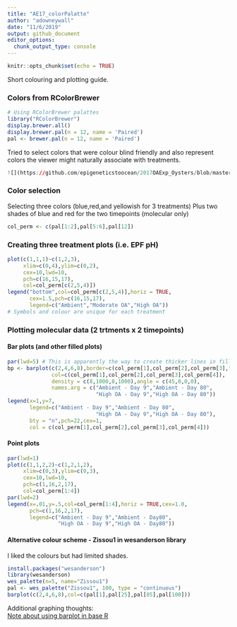 ```yaml
---
title: "AE17_colorPalatte"
author: "adowneywall"
date: "11/6/2019"
output: github_document
editor_options: 
  chunk_output_type: console
---
```


```r
knitr::opts_chunk$set(echo = TRUE)
```

Short colouring and plotting guide.

### Colors from RColorBrewer
```r
# Using RColorBrewer palattes
library("RColorBrewer")
display.brewer.all()
display.brewer.pal(n = 12, name = 'Paired')
pal <- brewer.pal(n = 12, name = 'Paired')
```

Tried to select colors that were colour blind friendly and also represent colors the viewer might naturally associate with treatments.

```r
![](https://github.com/epigeneticstoocean/2017OAExp_Oysters/blob/master/markdown_files/img/color-blind-friendly-palette-12.png)

```

### Color selection  
Selecting three colors (blue,red,and yellowish for 3 treatments)
Plus two shades of blue and red for the two timepoints (molecular only)
```r
col_perm <- c(pal[1:2],pal[5:6],pal[12])
```

### Creating three treatment plots (i.e. EPF pH)
```r
plot(c(1,1,1)~c(1,2,3),
     xlim=c(0,4),ylim=c(0,2),
     cex=10,lwd=10,
     pch=c(16,15,17),
     col=col_perm[c(2,5,4)])
legend("bottom",col=col_perm[c(2,5,4)],horiz = TRUE,
       cex=1.5,pch=c(16,15,17),
       legend=c("Ambient","Moderate OA","High OA"))
# Symbols and colour are unique for each treatment
```

### Plotting molecular data (2 trtments x 2 timepoints)

#### Bar plots (and other filled plots)
```r
par(lwd=5) # This is apparently the way to create thicker lines in filled spaces.
bp <- barplot(c(2,4,6,8),border=c(col_perm[1],col_perm[2],col_perm[3],"black"),
              col=c(col_perm[1],col_perm[2],col_perm[3],col_perm[4]),
              density = c(8,1000,8,1000),angle = c(45,0,0,0),
              names.arg = c("Ambient - Day 9","Ambient - Day 80",
                            "High OA - Day 9","High OA - Day 80"))
legend(x=1,y=7,
       legend=c("Ambient - Day 9","Ambient - Day 80",
                            "High OA - Day 9","High OA - Day 80"),
       bty = "n",pch=22,cex=1,
       col = c(col_perm[1],col_perm[2],col_perm[3],col_perm[4]))
```


#### Point plots
```r
par(lwd=1)
plot(c(1,1,2,2)~c(1,2,1,2),
     xlim=c(0,3),ylim=c(0,3),
     cex=10,lwd=10,
     pch=c(1,16,2,17),
     col=col_perm[1:4])
par(lwd=2)
legend(x=.01,y=.5,col=col_perm[1:4],horiz = TRUE,cex=1.0,
       pch=c(1,16,2,17),
       legend=c("Ambient - Day 9","Ambient - Day80",
                "High OA - Day 9","High OA - Day80"))
```


#### Alternative colour scheme - Zissou1 in wesanderson library

I liked the colours but had limited shades.

```r
install.packages("wesanderson")
library(wesanderson)
wes_palette(n=5, name="Zissou1")
pal <- wes_palette("Zissou1", 100, type = "continuous")
barplot(c(2,4,6,8),col=c(pal[1],pal[25],pal[85],pal[100]))
```


Additional graphing thoughts:  
[Note about using barplot in base R](https://www.r-graph-gallery.com/209-the-options-of-barplot) 
